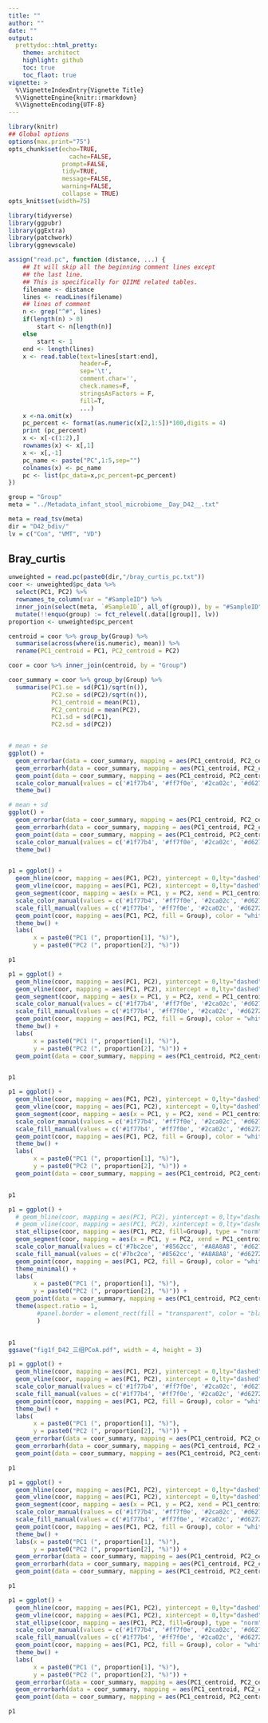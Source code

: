 ---
title: ""
author: ""
date: ""
output:
  prettydoc::html_pretty:
    theme: architect
    highlight: github
    toc: true
    toc_flaot: true
vignette: >
  %\VignetteIndexEntry{Vignette Title}
  %\VignetteEngine{knitr::rmarkdown}
  %\VignetteEncoding{UTF-8}
---


```{r setup, include=FALSE}
library(knitr)
## Global options
options(max.print="75")
opts_chunk$set(echo=TRUE,
                 cache=FALSE,
               prompt=FALSE,
               tidy=TRUE,
               message=FALSE,
               warning=FALSE,
               collapse = TRUE)
opts_knit$set(width=75)
```

```{r}
library(tidyverse)
library(ggpubr)
library(ggExtra)
library(patchwork)
library(ggnewscale)
```

```{r, echo=FALSE}
assign("read.pc", function (distance, ...) {
    ## It will skip all the beginning comment lines except
    ## the last line.
    ## This is specifically for QIIME related tables.
    filename <- distance
    lines <- readLines(filename)
    ## lines of comment
    n <- grep("^#", lines)
    if(length(n) > 0)
        start <- n[length(n)]
    else
        start <- 1
    end <- length(lines)
    x <- read.table(text=lines[start:end],
                    header=F,
                    sep='\t',
                    comment.char='',
                    check.names=F,
                    stringsAsFactors = F,
                    fill=T,
                    ...)
    x <-na.omit(x)
    pc_percent <- format(as.numeric(x[2,1:5])*100,digits = 4)
    print (pc_percent)
    x <- x[-c(1:2),]
    rownames(x) <- x[,1]
    x <- x[,-1]
    pc_name <- paste("PC",1:5,sep="")
    colnames(x) <- pc_name
    pc <- list(pc_data=x,pc_percent=pc_percent)
})
```

```{r}
group = "Group"
meta = "../Metadata_infant_stool_microbiome__Day_D42__.txt"

meta = read_tsv(meta)
dir = "D42_bdiv/"
lv = c("Con", "VMT", "VD")
```

## Bray_curtis
```{r}
unweighted = read.pc(paste0(dir,"/bray_curtis_pc.txt"))
coor <- unweighted$pc_data %>% 
  select(PC1, PC2) %>% 
  rownames_to_column(var = "#SampleID") %>% 
  inner_join(select(meta, `#SampleID`, all_of(group)), by = "#SampleID") %>% 
  mutate(!!enquo(group) := fct_relevel(.data[[group]], lv))
proportion <- unweighted$pc_percent

centroid = coor %>% group_by(Group) %>% 
  summarise(across(where(is.numeric), mean)) %>% 
  rename(PC1_centroid = PC1, PC2_centroid = PC2)

coor = coor %>% inner_join(centroid, by = "Group")
```

```{r, fig.width=4, fig.height=3, dpi=900}
coor_summary = coor %>% group_by(Group) %>% 
  summarise(PC1.se = sd(PC1)/sqrt(n()), 
            PC2.se = sd(PC2)/sqrt(n()), 
            PC1_centroid = mean(PC1), 
            PC2_centroid = mean(PC2), 
            PC1.sd = sd(PC1), 
            PC2.sd = sd(PC2))



```

```{r, fig.width=4, fig.height=3, dpi=900}
# mean + se
ggplot() + 
  geom_errorbar(data = coor_summary, mapping = aes(PC1_centroid, PC2_centroid, ymin = PC2_centroid - PC2.se, ymax = PC2_centroid + PC2.se, width=.005, color = Group), size = 1, show.legend = F) + 
  geom_errorbarh(data = coor_summary, mapping = aes(PC1_centroid, PC2_centroid, xmin = PC1_centroid - PC1.se, xmax = PC1_centroid + PC1.se, height=.005, color = Group), size = 1, show.legend = F) + 
  geom_point(data = coor_summary, mapping = aes(PC1_centroid, PC2_centroid, color = Group), size = 6.5, shape = 15)+ 
  scale_color_manual(values = c('#1f77b4', '#ff7f0e', '#2ca02c', '#d62728', '#9467BC')) + 
  theme_bw()

```

```{r, fig.width=4, fig.height=3, dpi=900}
# mean + sd
ggplot() + 
  geom_errorbar(data = coor_summary, mapping = aes(PC1_centroid, PC2_centroid, ymin = PC2_centroid - PC2.sd, ymax = PC2_centroid + PC2.sd, width=.015, color = Group), size = 1, show.legend = F) + 
  geom_errorbarh(data = coor_summary, mapping = aes(PC1_centroid, PC2_centroid, xmin = PC1_centroid - PC1.sd, xmax = PC1_centroid + PC1.sd, height=.015, color = Group), size = 1, show.legend = F) + 
  geom_point(data = coor_summary, mapping = aes(PC1_centroid, PC2_centroid, color = Group), size = 6.5, shape = 15)+ 
  scale_color_manual(values = c('#1f77b4', '#ff7f0e', '#2ca02c', '#d62728', '#9467BC')) + 
  theme_bw()



```


```{r, fig.width=4, fig.height=3, dpi=900}

p1 = ggplot() + 
  geom_hline(coor, mapping = aes(PC1, PC2), yintercept = 0,lty="dashed",colour="grey60",size=0.4)+
  geom_vline(coor, mapping = aes(PC1, PC2), xintercept = 0,lty="dashed",colour="grey60",size=0.4)+
  geom_segment(coor, mapping = aes(x = PC1, y = PC2, xend = PC1_centroid, yend = PC2_centroid, color = Group), alpha = 0.6, show.legend = F) + 
  scale_color_manual(values = c('#1f77b4', '#ff7f0e', '#2ca02c', '#d62728', '#9467BC')) + 
  scale_fill_manual(values = c('#1f77b4', '#ff7f0e', '#2ca02c', '#d62728', '#9467BC')) + 
  geom_point(coor, mapping = aes(PC1, PC2, fill = Group), color = "white", shape = 21, show.legend = T) + 
  theme_bw() +
  labs(
       x = paste0("PC1 (", proportion[1], "%)"),
       y = paste0("PC2 (", proportion[2], "%)")) 

p1

```
```{r, fig.width=4, fig.height=3, dpi=900}

p1 = ggplot() + 
  geom_hline(coor, mapping = aes(PC1, PC2), yintercept = 0,lty="dashed",colour="grey60",size=0.4)+
  geom_vline(coor, mapping = aes(PC1, PC2), xintercept = 0,lty="dashed",colour="grey60",size=0.4)+
  geom_segment(coor, mapping = aes(x = PC1, y = PC2, xend = PC1_centroid, yend = PC2_centroid, color = Group), alpha = 0.6, show.legend = F) + 
  scale_color_manual(values = c('#1f77b4', '#ff7f0e', '#2ca02c', '#d62728', '#9467BC')) + 
  scale_fill_manual(values = c('#1f77b4', '#ff7f0e', '#2ca02c', '#d62728', '#9467BC')) + 
  geom_point(coor, mapping = aes(PC1, PC2, fill = Group), color = "white", shape = 21, show.legend = T) + 
  theme_bw() +
  labs(
       x = paste0("PC1 (", proportion[1], "%)"),
       y = paste0("PC2 (", proportion[2], "%)")) +
  geom_point(data = coor_summary, mapping = aes(PC1_centroid, PC2_centroid, fill = Group), size = 3, shape = 21, color = "white")


p1

```

```{r, fig.width=4, fig.height=3, dpi=900}

p1 = ggplot() + 
  geom_hline(coor, mapping = aes(PC1, PC2), yintercept = 0,lty="dashed",colour="grey60",size=0.4)+
  geom_vline(coor, mapping = aes(PC1, PC2), xintercept = 0,lty="dashed",colour="grey60",size=0.4)+
  geom_segment(coor, mapping = aes(x = PC1, y = PC2, xend = PC1_centroid, yend = PC2_centroid, color = Group), alpha = 0.5, show.legend = F) + 
  scale_color_manual(values = c('#1f77b4', '#ff7f0e', '#2ca02c', '#d62728', '#9467BC')) + 
  scale_fill_manual(values = c('#1f77b4', '#ff7f0e', '#2ca02c', '#d62728', '#9467BC')) + 
  geom_point(coor, mapping = aes(PC1, PC2, fill = Group), color = "white", shape = 21, show.legend = T) + 
  theme_bw() +
  labs(
       x = paste0("PC1 (", proportion[1], "%)"),
       y = paste0("PC2 (", proportion[2], "%)")) +
  geom_point(data = coor_summary, mapping = aes(PC1_centroid, PC2_centroid, fill = Group), size = 3, shape = 25, color = "white")


p1

```


```{r, fig.width=4, fig.height=3, dpi=900}

p1 = ggplot() + 
  # geom_hline(coor, mapping = aes(PC1, PC2), yintercept = 0,lty="dashed",colour="grey60",size=0.4)+
  # geom_vline(coor, mapping = aes(PC1, PC2), xintercept = 0,lty="dashed",colour="grey60",size=0.4)+
  stat_ellipse(coor, mapping = aes(PC1, PC2, fill=Group), type = "norm", geom ="polygon", alpha=0.1,show.legend = F, color = NA) + 
  geom_segment(coor, mapping = aes(x = PC1, y = PC2, xend = PC1_centroid, yend = PC2_centroid, color = Group), alpha = 0.6, show.legend = F) + 
  scale_color_manual(values = c('#7bc2ce', '#8562cc', '#A8A8A8', '#d62728', '#9467BC')) + 
  scale_fill_manual(values = c('#7bc2ce', '#8562cc', '#A8A8A8', '#d62728', '#9467BC')) + 
  geom_point(coor, mapping = aes(PC1, PC2, fill = Group), color = "white", shape = 21, show.legend = T, size = 2, stroke = 0.3) + 
  theme_minimal() +
  labs(
       x = paste0("PC1 (", proportion[1], "%)"),
       y = paste0("PC2 (", proportion[2], "%)")) +
  geom_point(data = coor_summary, mapping = aes(PC1_centroid, PC2_centroid, fill = Group), shape = 22, size = 4, color = "white") + 
  theme(aspect.ratio = 1, 
        #panel.border = element_rect(fill = "transparent", color = "black")
        )


p1
ggsave("fig1f_D42_三组PCoA.pdf", width = 4, height = 3)

```

```{r, fig.width=4, fig.height=3, dpi=900}
p1 = ggplot() + 
  geom_hline(coor, mapping = aes(PC1, PC2), yintercept = 0,lty="dashed",colour="grey60",size=0.4)+
  geom_vline(coor, mapping = aes(PC1, PC2), xintercept = 0,lty="dashed",colour="grey60",size=0.4)+
  scale_color_manual(values = c('#1f77b4', '#ff7f0e', '#2ca02c', '#d62728', '#9467BC')) + 
  scale_fill_manual(values = c('#1f77b4', '#ff7f0e', '#2ca02c', '#d62728', '#9467BC')) + 
  geom_point(coor, mapping = aes(PC1, PC2, fill = Group), color = "white", shape = 21, show.legend = T, alpha = 0.3) + 
  theme_bw() +
  labs(
       x = paste0("PC1 (", proportion[1], "%)"),
       y = paste0("PC2 (", proportion[2], "%)")) + 
  geom_errorbar(data = coor_summary, mapping = aes(PC1_centroid, PC2_centroid, ymin = PC2_centroid - PC2.sd, ymax = PC2_centroid + PC2.sd, width=.025, color = Group), size = 1, show.legend = F) + 
  geom_errorbarh(data = coor_summary, mapping = aes(PC1_centroid, PC2_centroid, xmin = PC1_centroid - PC1.sd, xmax = PC1_centroid + PC1.sd, height=.025, color = Group), size = 1, show.legend = F) + 
  geom_point(data = coor_summary, mapping = aes(PC1_centroid, PC2_centroid, color = Group), size = 6.5, shape = 15)

p1

```


```{r, fig.width=4, fig.height=3, dpi=900}

p1 = ggplot() + 
  geom_hline(coor, mapping = aes(PC1, PC2), yintercept = 0,lty="dashed",colour="grey60",size=0.4)+
  geom_vline(coor, mapping = aes(PC1, PC2), xintercept = 0,lty="dashed",colour="grey60",size=0.4)+
  geom_segment(coor, mapping = aes(x = PC1, y = PC2, xend = PC1_centroid, yend = PC2_centroid, color = Group), alpha = 0.3, show.legend = F) + 
  scale_color_manual(values = c('#1f77b4', '#ff7f0e', '#2ca02c', '#d62728', '#9467BC')) + 
  scale_fill_manual(values = c('#1f77b4', '#ff7f0e', '#2ca02c', '#d62728', '#9467BC')) + 
  geom_point(coor, mapping = aes(PC1, PC2, fill = Group), color = "white", shape = 21, show.legend = T, alpha = 0.3) + 
  theme_bw() +
  labs(x = paste0("PC1 (", proportion[1], "%)"),
       y = paste0("PC2 (", proportion[2], "%)")) + 
  geom_errorbar(data = coor_summary, mapping = aes(PC1_centroid, PC2_centroid, ymin = PC2_centroid - PC2.sd, ymax = PC2_centroid + PC2.sd, width=.025, color = Group), size = 1, show.legend = F) + 
  geom_errorbarh(data = coor_summary, mapping = aes(PC1_centroid, PC2_centroid, xmin = PC1_centroid - PC1.sd, xmax = PC1_centroid + PC1.sd, height=.025, color = Group), size = 1, show.legend = F) + 
  geom_point(data = coor_summary, mapping = aes(PC1_centroid, PC2_centroid, color = Group), size = 6.5, shape = 15)

p1

```




```{r, fig.width=4, fig.height=3, dpi=900}

p1 = ggplot() + 
  geom_hline(coor, mapping = aes(PC1, PC2), yintercept = 0,lty="dashed",colour="grey60",size=0.4)+
  geom_vline(coor, mapping = aes(PC1, PC2), xintercept = 0,lty="dashed",colour="grey60",size=0.4)+
  stat_ellipse(coor, mapping = aes(PC1, PC2, fill=Group), type = "norm", geom ="polygon", alpha=0.1,show.legend = F, color = NA) + 
  scale_color_manual(values = c('#1f77b4', '#ff7f0e', '#2ca02c', '#d62728', '#9467BC')) + 
  scale_fill_manual(values = c('#1f77b4', '#ff7f0e', '#2ca02c', '#d62728', '#9467BC')) + 
  geom_point(coor, mapping = aes(PC1, PC2, fill = Group), color = "white", shape = 21, show.legend = T, alpha = 0.3) + 
  theme_bw() +
  labs(
       x = paste0("PC1 (", proportion[1], "%)"),
       y = paste0("PC2 (", proportion[2], "%)")) + 
  geom_errorbar(data = coor_summary, mapping = aes(PC1_centroid, PC2_centroid, ymin = PC2_centroid - PC2.sd, ymax = PC2_centroid + PC2.sd, width=.025, color = Group), size = 1, show.legend = F) + 
  geom_errorbarh(data = coor_summary, mapping = aes(PC1_centroid, PC2_centroid, xmin = PC1_centroid - PC1.sd, xmax = PC1_centroid + PC1.sd, height=.025, color = Group), size = 1, show.legend = F) + 
  geom_point(data = coor_summary, mapping = aes(PC1_centroid, PC2_centroid, color = Group), size = 6.5, shape = 15)

p1

```

